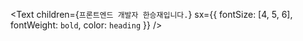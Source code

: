 <Text
  children={`프론트엔드 개발자 한승재입니다.`}
  sx={{ fontSize: [4, 5, 6], fontWeight: `bold`, color: `heading` }}
/>
